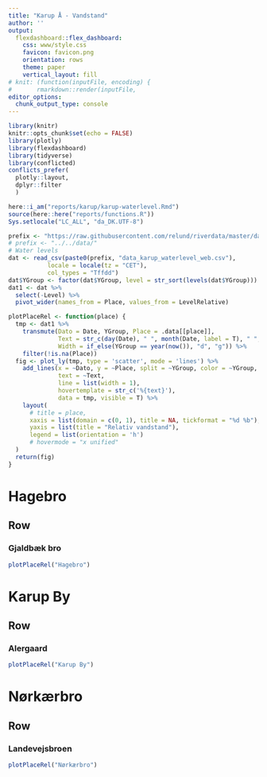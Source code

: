 ```yaml
---
title: "Karup Å - Vandstand"
author: ''
output:
  flexdashboard::flex_dashboard:
    css: www/style.css
    favicon: favicon.png
    orientation: rows
    theme: paper
    vertical_layout: fill
# knit: (function(inputFile, encoding) { 
#       rmarkdown::render(inputFile,
editor_options:
  chunk_output_type: console
---
```


<script>
$(".selectize-input input").prop('readonly','readonly');
</script>

```r
library(knitr)
knitr::opts_chunk$set(echo = FALSE)
library(plotly)
library(flexdashboard)
library(tidyverse)
library(conflicted)
conflicts_prefer(
  plotly::layout,
  dplyr::filter
  )

here::i_am("reports/karup/karup-waterlevel.Rmd")
source(here::here("reports/functions.R"))
Sys.setlocale("LC_ALL", "da_DK.UTF-8")

prefix <- "https://raw.githubusercontent.com/relund/riverdata/master/data/"
# prefix <- "../../data/"
# Water levels
dat <- read_csv(paste0(prefix, "data_karup_waterlevel_web.csv"),
           locale = locale(tz = "CET"),
           col_types = "Tffdd") 
dat$YGroup <- factor(dat$YGroup, level = str_sort(levels(dat$YGroup)))
dat1 <- dat %>% 
  select(-Level) %>% 
  pivot_wider(names_from = Place, values_from = LevelRelative)
```

```r
plotPlaceRel <- function(place) {
  tmp <- dat1 %>% 
    transmute(Dato = Date, YGroup, Place = .data[[place]], 
              Text = str_c(day(Date), " ", month(Date, label = T), " ", YGroup, ": ", Place, " cm"),
              Width = if_else(YGroup == year(now()), "d", "g")) %>% 
    filter(!is.na(Place))
  fig <- plot_ly(tmp, type = 'scatter', mode = 'lines') %>% 
    add_lines(x = ~Dato, y = ~Place, split = ~YGroup, color = ~YGroup, 
              text = ~Text, 
              line = list(width = 1),
              hovertemplate = str_c('%{text}'),
              data = tmp, visible = T) %>% 
    layout(
      # title = place,
      xaxis = list(domain = c(0, 1), title = NA, tickformat = "%d %b"),
      yaxis = list(title = "Relativ vandstand"),
      legend = list(orientation = 'h')
      # hovermode = "x unified"
  )
  return(fig)
}
```

Hagebro
=======================================================================

Row
-----------------------------------------------------------------------

### Gjaldbæk bro

```r
plotPlaceRel("Hagebro")
```



Karup By 
=======================================================================

Row
-----------------------------------------------------------------------

### Alergaard

```r
plotPlaceRel("Karup By")
```


Nørkærbro
=======================================================================

Row
-----------------------------------------------------------------------

### Landevejsbroen

```r
plotPlaceRel("Nørkærbro")
```

